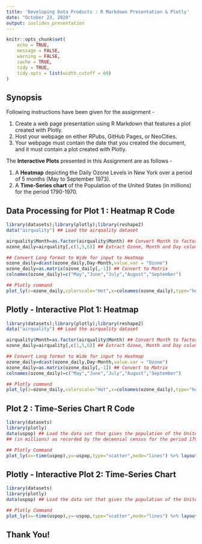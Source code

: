 ```yaml
---
title: 'Developing Data Products : R Markdown Presentation & Plotly'
date: "October 23, 2020"
output: ioslides_presentation
---
```


```r
knitr::opts_chunk$set(
	echo = TRUE,
	message = FALSE,
	warning = FALSE,
	cache = TRUE,
	tidy = TRUE,
	tidy.opts = list(width.cutoff = 60)
)
```

## Synopsis {.smaller}

Following instructions have been given for the assignment -   

1. Create a web page presentation using R Markdown that features a plot created with Plotly.  
2. Host your webpage on either RPubs, GitHub Pages, or NeoCities.   
3. Your webpage must contain the date that you created the document, and it must contain a plot created with Plotly.

The **Interactive Plots** presented in this Assignment are as follows -

1. A **Heatmap** depicting the Daily Ozone Levels in New York over a period of 5 months (May to September 1973).
2. A **Time-Series chart** of the Population of the United States (in millions) for the period 1790-1970.

## Data Processing for Plot 1 : Heatmap R Code{.smaller}

```r
library(datasets);library(plotly);library(reshape2)
data("airquality") ## Load the airquality dataset

airquality$Month=as.factor(airquality$Month) ## Convert Month to factor
ozone_daily=airquality[,c(1,5,6)] ## Extract Ozone, Month and Day columns

## Convert Long format to Wide for input to Heatmap
ozone_daily=dcast(ozone_daily,Day~Month,value.var = "Ozone") 
ozone_daily=as.matrix(ozone_daily[,-1]) ## Convert to Matrix
colnames(ozone_daily)=c("May","June","July","August","September")

## Plotly command
plot_ly(z=ozone_daily,colorscale="Hot",x=colnames(ozone_daily),type="heatmap",colorbar = list(title = "Ozone Levels (parts per billion)"))%>%layout(title = "Daily Ozone Levels in New York, May to September 1973", xaxis = list(title = "Month"),yaxis = list(title = "Day"))
```

## Plotly - Interactive Plot 1: Heatmap

```r
library(datasets);library(plotly);library(reshape2)
data("airquality") ## Load the airquality dataset

airquality$Month=as.factor(airquality$Month) ## Convert Month to factor
ozone_daily=airquality[,c(1,5,6)] ## Extract Ozone, Month and Day columns

## Convert Long format to Wide for input to Heatmap
ozone_daily=dcast(ozone_daily,Day~Month,value.var = "Ozone") 
ozone_daily=as.matrix(ozone_daily[,-1]) ## Convert to Matrix
colnames(ozone_daily)=c("May","June","July","August","September")

## Plotly command
plot_ly(z=ozone_daily,colorscale="Hot",x=colnames(ozone_daily),type="heatmap",colorbar = list(title = "Ozone Levels (parts per billion)"))%>%layout(title = "Daily Ozone Levels in New York, May to September 1973", xaxis = list(title = "Month"),yaxis = list(title = "Day"))
```

## Plot 2 : Time-Series Chart R Code{.smaller}

```r
library(datasets)
library(plotly)
data(uspop) ## Load the data set that gives the population of the United States 
## (in millions) as recorded by the decennial census for the period 1790–1970.

## Plotly Command
plot_ly(x=~time(uspop),y=~uspop,type="scatter",mode="lines") %>% layout(title = "U.S. Population in millions for the period 1790-1970", xaxis = list(title = "Year"),yaxis = list(title = "U.S. Population (millions)"))
```

## Plotly - Interactive Plot 2: Time-Series Chart

```r
library(datasets)
library(plotly)
data(uspop) ## Load the data set that gives the population of the United States in millions for the period 1790-1970

## Plotly Command
plot_ly(x=~time(uspop),y=~uspop,type="scatter",mode="lines") %>% layout(title = "U.S. Population in millions for the period 1790-1970", xaxis = list(title = "Year"),yaxis = list(title = "U.S. Population (millions)"))
```

## Thank You!
